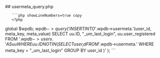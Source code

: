 

<div class="phpdocumentor-element -file">
    ## usermeta_query.php

        

    
       ```php showLineNumbers=true copy
       <?php

global $wpdb;
$wpdb->query(
	'INSERT INTO '.$wpdb->usermeta.'(user_id, meta_key, meta_value) 
	SELECT uu.ID, "_um_last_login", uu.user_registered
	FROM '.$wpdb->users.' AS uu
	WHERE uu.ID NOT IN(
		SELECT user_id FROM '.$wpdb->usermeta.' 
		WHERE meta_key = "_um_last_login" 
		GROUP BY user_id
	)'
);
       ```
</div>
